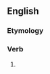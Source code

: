 ==English==

===Etymology===
{{suffix|en|blush|eth}}

===Verb===
{{head|en|verb form}}

# {{en-archaic third-person singular of|blush}}